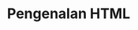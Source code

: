 ---
title: Pengenalan HTML
description: Belajar HTML dasar dari Nol. Pahami tag-tag esensial yang sering dipakai. Lalu buat sendiri websitemu dengan HTML. Selamat Belajar!
---